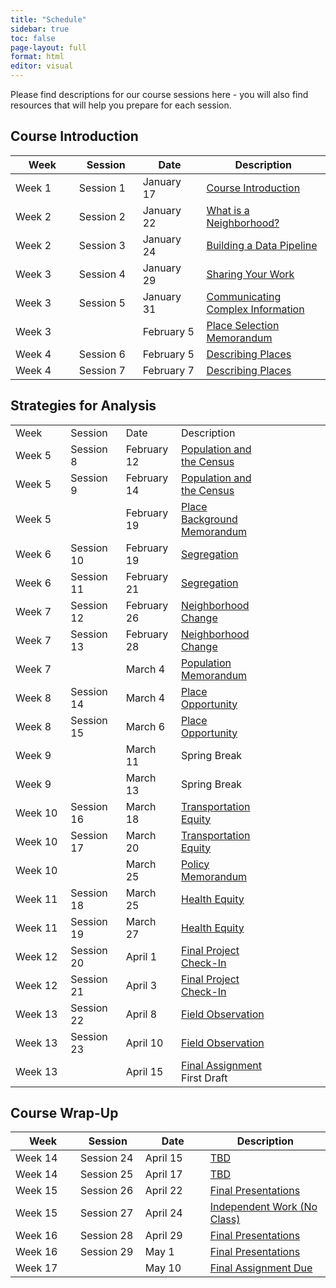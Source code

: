 ```yaml
---
title: "Schedule"
sidebar: true
toc: false
page-layout: full
format: html
editor: visual
---
```


Please find descriptions for our course sessions here - you will also find resources that will help you prepare for each session.

## Course Introduction

| Week   | Session   | Date       | Description                                                         |
|---------------|---------------|---------------|-----------------------------|
| Week 1 | Session 1 | January 17 | [Course Introduction](01_introduction.qmd)                          |
| Week 2 | Session 2 | January 22 | [What is a Neighborhood?](02_neighborhood.qmd)                      |
| Week 2 | Session 3 | January 24 | [Building a Data Pipeline](03_datapipeline.qmd)                     |
| Week 3 | Session 4 | January 29 | [Sharing Your Work](04_sharing.qmd)                                 |
| Week 3 | Session 5 | January 31 | [Communicating Complex Information](05_communicating.qmd.qmd)                      |
| Week 3 |           | February 5 | [Place Selection Memorandum](../assignments/01_place_selection.qmd) |
| Week 4 | Session 6 | February 5 | [Describing Places](06_places.qmd)                                  |
| Week 4 | Session 7 | February 7 | [Describing Places](07_places.qmd)                                  |

## Strategies for Analysis

|         |            |             |                                                                       |     |
|-------------|-------------|-------------|----------------------|-------------|
| Week    | Session    | Date        | Description                                                           |     |
| Week 5  | Session 8  | February 12 | [Population and the Census](08_census.qmd)                            |     |
| Week 5  | Session 9  | February 14 | [Population and the Census](09_census.qmd)                            |     |
| Week 5  |            | February 19 | [Place Background Memorandum](../assignments/02_place_background.qmd) |     |
| Week 6  | Session 10 | February 19 | [Segregation](10_segregation.qmd)                                     |     |
| Week 6  | Session 11 | February 21 | [Segregation](11_segregation.qmd)                                     |     |
| Week 7  | Session 12 | February 26 | [Neighborhood Change](12_neighborhood.qmd)                            |     |
| Week 7  | Session 13 | February 28 | [Neighborhood Change](13_neighborhood.qmd)                            |     |
| Week 7  |            | March 4     | [Population Memorandum](../assignments/03_population.qmd)             |     |
| Week 8  | Session 14 | March 4     | [Place Opportunity](14_opportunity.qmd)                               |     |
| Week 8  | Session 15 | March 6     | [Place Opportunity](15_opportunity.qmd)                               |     |
| Week 9  |            | March 11    | Spring Break                                                          |     |
| Week 9  |            | March 13    | Spring Break                                                          |     |
| Week 10 | Session 16 | March 18    | [Transportation Equity](16_transequity.qmd)                           |     |
| Week 10 | Session 17 | March 20    | [Transportation Equity](17_transequity.qmd)                           |     |
| Week 10 |            | March 25    | [Policy Memorandum](../assignments/04_policy.qmd)                     |     |
| Week 11 | Session 18 | March 25    | [Health Equity](18_healthequity.qmd)                                  |     |
| Week 11 | Session 19 | March 27    | [Health Equity](19_healthequity.qmd)                                  |     |
| Week 12 | Session 20 | April 1     | [Final Project Check-In](20_CheckIn.qmd)                              |     |
| Week 12 | Session 21 | April 3     | [Final Project Check-In](21_CheckIn.qmd)                              |     |
| Week 13 | Session 22 | April 8     | [Field Observation](22_fieldobs.qmd)                                  |     |
| Week 13 | Session 23 | April 10    | [Field Observation](23_fieldobs.qmd)                                  |     |
| Week 13 |            | April 15    | [Final Assignment](../assignments/05_term.qmd) First Draft            |     |

## Course Wrap-Up

| Week    | Session    | Date     | Description                                        |
|---------------|---------------|---------------|---------------------------|
| Week 14 | Session 24 | April 15 | [TBD](24_TBD.qmd)                                  |
| Week 14 | Session 25 | April 17 | [TBD](25_TBD.qmd)                                  |
| Week 15 | Session 26 | April 22 | [Final Presentations](26_finalpresent.qmd)         |
| Week 15 | Session 27 | April 24 | [Independent Work (No Class)](27_indwork.qmd)      |
| Week 16 | Session 28 | April 29 | [Final Presentations](28_finalpresent.qmd)         |
| Week 16 | Session 29 | May 1    | [Final Presentations](29_finalpresent.qmd)         |
| Week 17 |            | May 10   | [Final Assignment Due](../assignments/05_term.qmd) |
